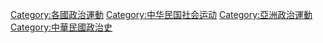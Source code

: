 [[Category:各國政治運動|Category:各國政治運動]]
[[Category:中华民国社会运动|Category:中华民国社会运动]]
[[Category:亞洲政治運動|Category:亞洲政治運動]]
[[Category:中華民國政治史|Category:中華民國政治史]]